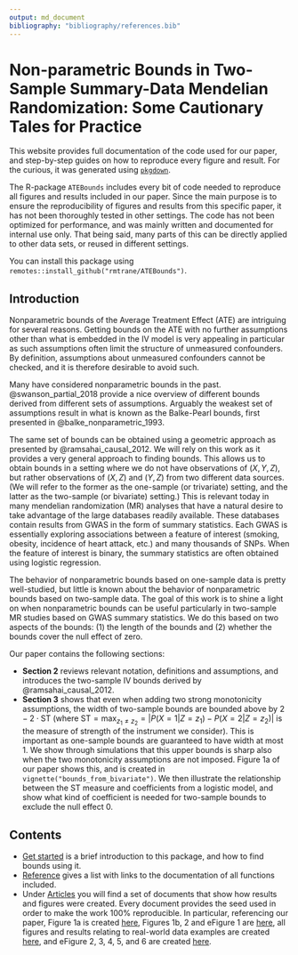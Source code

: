 ```yaml
---
output: md_document
bibliography: "bibliography/references.bib"
---
```


# Non-parametric Bounds in Two-Sample Summary-Data Mendelian Randomization: Some Cautionary Tales for Practice

This website provides full documentation of the code used for our paper, and step-by-step guides on how to reproduce every figure and result. For the curious, it was generated using [`pkgdown`](https://pkgdown.r-lib.org). 

The R-package `ATEBounds` includes every bit of code needed to reproduce all figures and results included in our paper. Since the main purpose is to ensure the reproducibility of figures and results from this specific paper, it has not been thoroughly tested in other settings. The code has not been optimized for performance, and was mainly written and documented for internal use only. That being said, many parts of this can be directly applied to other data sets, or reused in different settings. 

You can install this package using `remotes::install_github("rmtrane/ATEBounds")`. 

## Introduction

Nonparametric bounds of the Average Treatment Effect (ATE) are intriguing for several reasons. Getting bounds on the ATE with no further assumptions other than what is embedded in the IV model is very appealing in particular as such assumptions often limit the structure of unmeasured confounders. By definition, assumptions about unmeasured confounders cannot be checked, and it is therefore desirable to avoid such.

Many have considered nonparametric bounds in the past. @swanson_partial_2018 provide a nice overview of different bounds derived from different sets of assumptions. Arguably the weakest set of assumptions result in what is known as the Balke-Pearl bounds, first presented in @balke_nonparametric_1993. 

The same set of bounds can be obtained using a geometric approach as presented by @ramsahai_causal_2012. We will rely on this work as it provides a very general approach to finding bounds. This allows us to obtain bounds in a setting where we do not have observations of $(X,Y,Z)$, but rather observations of $(X,Z)$ and $(Y,Z)$ from two different data sources. (We will refer to the former as the one-sample (or trivariate) setting, and the latter as the two-sample (or bivariate) setting.) This is relevant today in many mendelian randomization (MR) analyses that have a natural desire to take advantage of the large databases readily available. These databases contain results from GWAS in the form of summary statistics. Each GWAS is essentially exploring associations between a feature of interest (smoking, obesity, incidence of heart attack, etc.) and many thousands of SNPs. When the feature of interest is binary, the summary statistics are often obtained using logistic regression. 

The behavior of nonparametric bounds based on one-sample data is pretty well-studied, but little is known about the behavior of nonparametric bounds based on two-sample data. The goal of this work is to shine a light on when nonparametric bounds can be useful particularly in two-sample MR studies based on GWAS summary statistics. We do this based on two aspects of the bounds: (1) the length of the bounds and (2) whether the bounds cover the null effect of zero. 

Our paper contains the following sections:

- **Section 2** reviews relevant notation, definitions and assumptions, and introduces the two-sample IV bounds derived by @ramsahai_causal_2012. 
- **Section 3** shows that even when adding two strong monotonicity assumptions, the width of two-sample bounds are bounded above by $2-2\cdot \text{ST}$ (where $\text{ST} = \max_{z_1 \neq z_2} = |P(X = 1 | Z = z_1) - P(X = 2 | Z = z_2)|$ is the measure of strength of the instrument we consider). This is important as one-sample bounds are guaranteed to have width at most 1. We show through simulations that this upper bounds is sharp also when the two monotonicity assumptions are not imposed. Figure 1a of our paper shows this, and is created in `vignette("bounds_from_bivariate")`. We then illustrate the relationship between the $\text{ST}$ measure and coefficients from a logistic model, and show what kind of coefficient is needed for two-sample bounds to exclude the null effect $0$. 

## Contents

* [Get started](articles/ATEBounds.html) is a brief introduction to this package, and how to find bounds using it.
* [Reference](reference/index.html) gives a list with links to the documentation of all functions included.
* Under [Articles](articles/index.html) you will find a set of documents that show how results and figures were created. Every document provides the seed used in order to make the work 100% reproducible. In particular, referencing our paper, Figure 1a is created [here](articles/bounds_from_bivaraite.html), Figures 1b, 2 and eFigure 1 are [here](articles/bounds_from_trivariate.html), all figures and results relating to real-world data examples are created [here](articles/example_analysis.html), and eFigure 2, 3, 4, 5, and 6 are created [here](articles/multiple_IVs.html). 


<!-- ## Width of Two-Sample Bounds -->

<!-- One nice result for bounds obtained from one-sample data tells us that the width will never exceed $1$. This is important since bounds with width greater than $1$ will always include $0$, the null effect, which means direction of the ATE cannot be determined. Unfortunately, two-sample bounds can be as large as $2$. Particularly, for two-sample MR studies, most bounds are in fact close to or exceeding $1$.  -->

<!-- ## Improving Bounds from Two-Sample Data -->

<!-- Since relatively large databases with two-sample data are already available, it seems worthwhile to explore if we can utilize these data in any way to improve the bounds we obtain. We considered two ways of doing so. -->

<!-- ### Multiple IVs -->

<!-- The simplest way of utilizing multiple IVs is by simply taking intersections of the individual intervals. We will see that in most scenarios, the width of an intersection interval is mainly driven by the strongest IV. In fact, if monotonicity is assumed, it can be shown that the lower and upper bounds are monotonically increasing and decreasing, respectively, as a function of the strength of the IV, all else being equal. This means that the intersection will be exactly the bounds of the strongest IV. We show through simulations that even when all else is not equal, the gain in the width of the intersection is miniscule compared to the best individual bounds. -->

<!-- ### Possible One-Sample Distributions -->

<!-- Since we know that the bounds obtained from one-sample data will always have length less than $1$, and generally be narrower than the two-sample bounds, one could ask what distributions of $(X,Y|Z)$ would be possible given the known distributions of $(X|Z)$, $(Y|Z)$, and assuming the IV model holds. Doing so, one can arrive at what can be thought of as a posterior distribution of the one-sample bounds. This enables us to draw a few different conclusions depending on the specific scenario: -->

<!-- * a one-sample study provides no further insights over the two-sample bounds -->
<!-- * a one-sample study might be very likely to tell us the direction of the effect -->
<!-- * a one-sample study might be very unlikely to tell us the direction of the effect -->


<!-- ## Results/Conclusions -->

<!-- * Bounds based on two-sample data are not very useful -- we need very, very strong IVs to be guaranteed any insights. -->
<!-- * Even when utilizing multiple IVs, two-sample data will in most cases (in our experience) not provide enough information to be useful. -->
<!-- * It seems the best use of two-sample data is to get a sense of what one might be able to get from a one-sample study design. This could be used to decide whether or not pursuing such data for a bound based analysis is worth the time. -->


<!-- ## References -->
